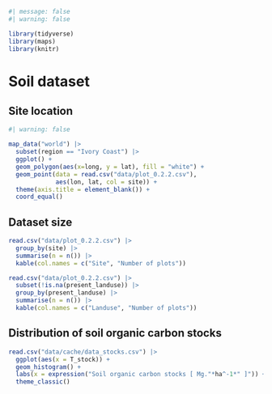 ```r
#| message: false
#| warning: false

library(tidyverse)
library(maps)
library(knitr)
```

# Soil dataset {.unnumbered}

## Site location

```r
#| warning: false

map_data("world") |> 
  subset(region == "Ivory Coast") |> 
  ggplot() +
  geom_polygon(aes(x=long, y = lat), fill = "white") + 
  geom_point(data = read.csv("data/plot_0.2.2.csv"), 
             aes(lon, lat, col = site)) +
  theme(axis.title = element_blank()) +
  coord_equal() 
```

## Dataset size

```r
read.csv("data/plot_0.2.2.csv") |> 
  group_by(site) |> 
  summarise(n = n()) |> 
  kable(col.names = c("Site", "Number of plots"))

read.csv("data/plot_0.2.2.csv") |> 
  subset(!is.na(present_landuse)) |> 
  group_by(present_landuse) |> 
  summarise(n = n()) |> 
  kable(col.names = c("Landuse", "Number of plots"))
```

## Distribution of soil organic carbon stocks

```r
read.csv("data/cache/data_stocks.csv") |> 
  ggplot(aes(x = T_stock)) + 
  geom_histogram() +
  labs(x = expression("Soil organic carbon stocks [ Mg."*ha^-1*" ]")) +
  theme_classic()
```
